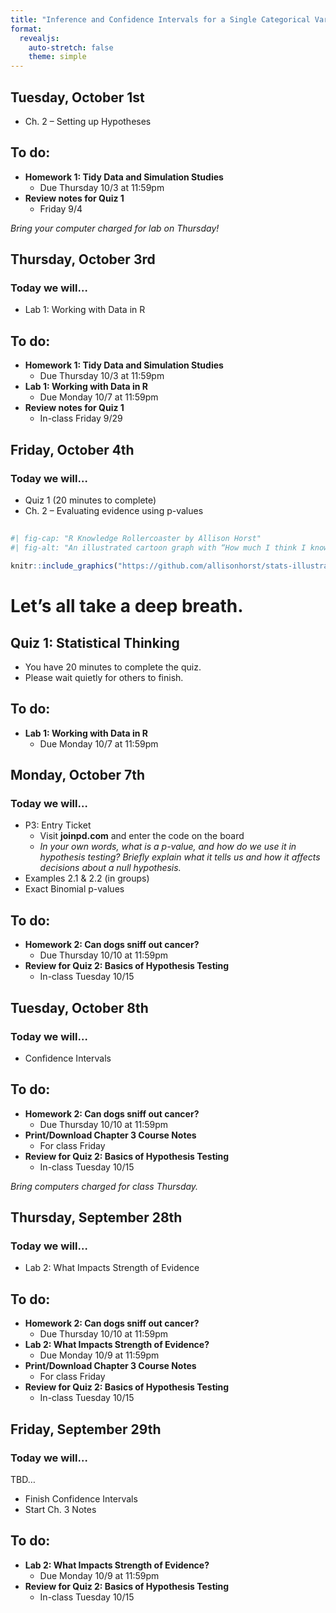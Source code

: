 ```yaml
---
title: "Inference and Confidence Intervals for a Single Categorical Variable"
format: 
  revealjs:
    auto-stretch: false
    theme: simple
---
```


## Tuesday, October 1st

+ Ch. 2 -- Setting up Hypotheses

## To do:

+ **Homework 1: Tidy Data and Simulation Studies**
  + Due Thursday 10/3 at 11:59pm
+ **Review notes for Quiz 1**
  + Friday 9/4
  
*Bring your computer charged for lab on Thursday!*

## Thursday, October 3rd
### Today we will...

+ Lab 1: Working with Data in R

## To do:

+ **Homework 1: Tidy Data and Simulation Studies**
  + Due Thursday 10/3 at 11:59pm
+ **Lab 1: Working with Data in R**
  + Due Monday 10/7 at 11:59pm
+ **Review notes for Quiz 1**
  + In-class Friday 9/29

## Friday, October 4th
### Today we will...

+ Quiz 1 (20 minutes to complete)
+ Ch. 2 -- Evaluating evidence using p-values

## 

```r
#| fig-cap: "R Knowledge Rollercoaster by Allison Horst"
#| fig-alt: "An illustrated cartoon graph with “How much I think I know about R” on the y-axis, with axis labels at “I know nothing” and “I know lots”, versus “time” on the x-axis. The line varies widely between the two. Above the line are emoji-like faces, showing uncertainty and hope early on. At a second peak is the label “join R community on twitter”, with a “mind-blown” emoji face. The line quickly descends, but with a happy looking emoji character sliding down it."

knitr::include_graphics("https://github.com/allisonhorst/stats-illustrations/raw/main/rstats-artwork/r_rollercoaster.png")
```

# Let's all take a deep breath.

## Quiz 1: Statistical Thinking

+ You have 20 minutes to complete the quiz.
+ Please wait quietly for others to finish.

## To do:

+ **Lab 1: Working with Data in R**
  + Due Monday 10/7 at 11:59pm
  
## Monday, October 7th
### Today we will...


+ P3: Entry Ticket
  + Visit **joinpd.com** and enter the code on the board
  + *In your own words, what is a p-value, and how do we use it in hypothesis testing? Briefly explain what it tells us and how it affects decisions about a null hypothesis.*
+ Examples 2.1 & 2.2 (in groups)
+ Exact Binomial p-values

## To do:

+ **Homework 2: Can dogs sniff out cancer?**
  + Due Thursday 10/10 at 11:59pm
+ **Review for Quiz 2: Basics of Hypothesis Testing**
  + In-class Tuesday 10/15

## Tuesday, October 8th
### Today we will...

+ Confidence Intervals

## To do:

+ **Homework 2: Can dogs sniff out cancer?**
  + Due Thursday 10/10 at 11:59pm
+ **Print/Download Chapter 3 Course Notes**
  + For class Friday
+ **Review for Quiz 2: Basics of Hypothesis Testing**
  + In-class Tuesday 10/15
  
*Bring computers charged for class Thursday.*

## Thursday, September 28th
### Today we will...

+ Lab 2: What Impacts Strength of Evidence

## To do:

+ **Homework 2: Can dogs sniff out cancer?**
  + Due Thursday 10/10 at 11:59pm
+ **Lab 2: What Impacts Strength of Evidence?**
  + Due Monday 10/9 at 11:59pm
+ **Print/Download Chapter 3 Course Notes**
  + For class Friday
+ **Review for Quiz 2: Basics of Hypothesis Testing**
  + In-class Tuesday 10/15


## Friday, September 29th
### Today we will...

TBD... 

+ Finish Confidence Intervals
+ Start Ch. 3 Notes

<!-- + **Entry Ticket** "What is one concept about hypothesis testing and confidence intervals you have a question about?" -->
<!-- + Meaning of 95% confidence interval -->
<!-- + Review hypothesis testing & confidence intervals -->

## To do:

+ **Lab 2: What Impacts Strength of Evidence?**
  + Due Monday 10/9 at 11:59pm
+ **Review for Quiz 2: Basics of Hypothesis Testing**
  + In-class Tuesday 10/15


